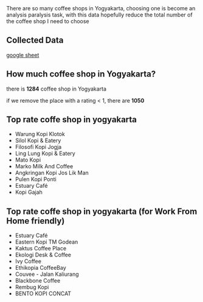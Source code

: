 
<Head>
    <title>Coffe shop in yogyakarta</title>
</Head>
There are so many coffee shops in Yogyakarta, choosing one is become an analysis paralysis task, with this data hopefully reduce the total number of the coffee shop I need to choose

## Collected Data

[google sheet](https://docs.google.com/spreadsheets/d/1aETMluIz6IThlJaEczXrzPMke_0uCzuQH3UM8ZiNGcM/edit?usp=sharing)

## How much coffee shop in Yogyakarta?

there is **1284** coffee shop in Yogyakarta

if we remove the place with a rating < 1, there are **1050**

## Top rate coffe shop in yogyakarta

- Warung Kopi Klotok
- Silol Kopi & Eatery
- Filosofi Kopi Jogja
- Ling Lung Kopi & Eatery
- Mato Kopi
- Marko Milk And Coffee
- Angkringan Kopi Jos Lik Man
- Pulen Kopi Ponti
- Estuary Café
- Kopi Gajah

## Top rate coffe shop in yogyakarta (for Work From Home friendly)

- Estuary Café
- Eastern Kopi TM Godean
- Kaktus Coffee Place
- Ekologi Desk & Coffee
- Ivy Coffee
- Ethikopia CoffeeBay
- Couvee - Jalan Kaliurang
- Blackbone Coffee
- Rembug Kopi
- BENTO KOPI CONCAT